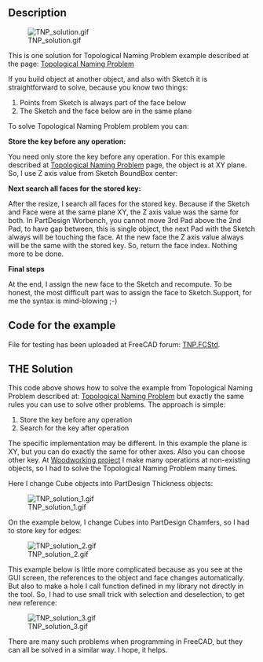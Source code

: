 <languages/>
<translate>

<!--T:1-->
{{Macro
|Name=Macro TNP solution
|Icon=TNP_solution.png
|Description=This is a solution for Topological Naming Problem.
|Author=Dprojects
|Download=[https://wiki.freecad.org/images/e/e4/TNP_solution.png ToolBar Icon]
|Date=2022-08-16
|Version=1.0
}}

==Description== <!--T:2-->

<!--T:3-->
[[File:TNP_solution.gif]]

<!--T:4-->
This is one solution for Topological Naming Problem example described at the page: [[Topological_naming_problem|Topological Naming Problem]]

<!--T:5-->
If you build object at another object, and also with Sketch it is straightforward to solve, because you know two things:

<!--T:6-->
# Points from Sketch is always part of the face below
# The Sketch and the face below are in the same plane 

<!--T:7-->
To solve Topological Naming Problem problem you can:

<!--T:8-->
'''Store the key before any operation:'''

<!--T:9-->
You need only store the key before any operation. For this example described at [[Topological_naming_problem|Topological Naming Problem]] page, the object is at XY plane. So, I use Z axis value from Sketch BoundBox center:

</translate>
{{MacroCode|code=
ad = FreeCAD.ActiveDocument
p2 = ad.Pad002
s2 = p2.Profile[0]
key = round(s2.Shape.BoundBox.Center[2], precision)
}}
<translate>

<!--T:10-->
'''Next search all faces for the stored key:'''

<!--T:11-->
After the resize, I search all faces for the stored key. Because if the Sketch and Face were at the same plane XY, the Z axis value was the same for both. In PartDesign Worbench, you cannot move 3rd Pad above the 2nd Pad, to have gap between, this is single object, the next Pad with the Sketch always will be touching the face. At the new face the Z axis value always will be the same with the stored key. So, return the face index. Nothing more to be done. 

</translate>
{{MacroCode|code=

def getFaceIndex(iObj, iBB):
	
	index = 0	

	for f in iObj.Shape.Faces:

		index += 1
		bb = round(f.BoundBox.Center[2], precision)
		if bb == iBB:
			return index

	return -1

}}
<translate>

<!--T:12-->
'''Final steps'''

<!--T:13-->
At the end, I assign the new face to the Sketch and recompute. To be honest, the most difficult part was to assign the face to Sketch.Support, for me the syntax is mind-blowing ;-)

==Code for the example== <!--T:14-->

<!--T:15-->
File for testing has been uploaded at FreeCAD forum: [https://forum.freecad.org/download/file.php?id=198537 TNP.FCStd]. 

</translate>
{{MacroCode|code=

__Title__="TNP_solution"
__Author__ = "Dprojects"
__Version__ = "1.0"
__Date__    = "2022-08-16"
__Comment__ = ""
__Web__ = "https://github.com/dprojects/Woodworking"
__Wiki__ = "https://wiki.freecad.org/TNP_solution"
__Icon__  = "https://wiki.freecad.org/images/e/e4/TNP_solution.png"
__IconW__  = "https://wiki.freecad.org/images/e/e4/TNP_solution.png"
__Help__ = "solution for Topological Naming Problem"
__Status__ = "stable"
__Requires__ = ""
__Communication__ = "https://wiki.freecad.org/index.php?title=User:Dprojects"

# ####################################################################
#
# This is solution for Topological Naming Problem described at 
# https://wiki.freecad.org/Topological_naming_problem
#
# MIT License
# 
# Copyright (c) 2022 Darek L github.com/dprojects
# 
# Permission is hereby granted, free of charge, to any 
# person obtaining a copy of this software and associated 
# documentation files (the "Software"), to deal in the 
# Software without restriction, including without limitation 
# the rights to use, copy, modify, merge, publish, distribute, 
# sublicense, and/or sell copies of the Software, and to permit 
# persons to whom the Software is furnished to do so, subject 
# to the following conditions:
# 
# The above copyright notice and this permission notice shall 
# be included in all copies or substantial portions of the Software.
# 
# THE SOFTWARE IS PROVIDED "AS IS", WITHOUT WARRANTY OF ANY KIND, 
# EXPRESS OR IMPLIED, INCLUDING BUT NOT LIMITED TO THE WARRANTIES 
# OF MERCHANTABILITY, FITNESS FOR A PARTICULAR PURPOSE AND 
# NONINFRINGEMENT. IN NO EVENT SHALL THE AUTHORS OR COPYRIGHT 
# HOLDERS BE LIABLE FOR ANY CLAIM, DAMAGES OR OTHER LIABILITY, 
# WHETHER IN AN ACTION OF CONTRACT, TORT OR OTHERWISE, ARISING FROM, 
# OUT OF OR IN CONNECTION WITH THE SOFTWARE OR THE USE OR OTHER 
# DEALINGS IN THE SOFTWARE.
# 
# ####################################################################

import FreeCAD

# this should be set according 
# FreeCAD user GUI precision settings
precision = 5

# global settings
ad = FreeCAD.ActiveDocument

# middle object to be resized
p1 = ad.Pad001
s1 = p1.Profile[0]

# top object bottom to store key
p2 = ad.Pad002
s2 = p2.Profile[0]

# ####################################################################
def getFaceIndex(iObj, iBB):
	
	index = 0	

	for f in iObj.Shape.Faces:

		index += 1
		bb = round(f.BoundBox.Center[2], precision)
		
		FreeCAD.Console.PrintMessage("\n")
		FreeCAD.Console.PrintMessage(index)
		FreeCAD.Console.PrintMessage(" ")
		FreeCAD.Console.PrintMessage(bb)

		if bb == iBB:
			FreeCAD.Console.PrintMessage(" <=== found")
			return index

	return -1

# ####################################################################
def makeTNP():

	# set key
	key = round(s2.Shape.BoundBox.Center[2], precision)

	# resize and cause TNP
	s1.setDatum(9, FreeCAD.Units.Quantity('350'))

	# recompute
	s1.recompute()
	p1.recompute()
	ad.recompute()

	FreeCAD.Console.PrintMessage("\n\n")
	FreeCAD.Console.PrintMessage("Stored key:"+str(key))
	FreeCAD.Console.PrintMessage("\n")

	# search all faces for solution
	solutionIndex = getFaceIndex(p1, key)
	solution = "Face"+str(solutionIndex)
	
	FreeCAD.Console.PrintMessage("\n\n")
	FreeCAD.Console.PrintMessage("Solution: "+solution)
	
	# set exact face to Sketch
	s2.Support = (p1, (solution,))
	ad.recompute()

# ####################################################################
def moveBack():

	s1.setDatum(9, FreeCAD.Units.Quantity('250'))
	s2.Support = (p1, ('Face13',))
	ad.recompute()

# ####################################################################
# main
# ####################################################################

# uncomment what you want
makeTNP()
#moveBack()

# ####################################################################

}}
<translate>

==THE Solution== <!--T:16-->

<!--T:17-->
This code above shows how to solve the example from Topological Naming Problem described at: [[Topological_naming_problem|Topological Naming Problem]] but exactly the same rules you can use to solve other problems. The approach is simple:

<!--T:18-->
# Store the key before any operation
# Search for the key after operation

<!--T:19-->
The specific implementation may be different. In this example the plane is XY, but you can do exactly the same for other axes. Also you can choose other key. At [https://github.com/dprojects/Woodworking Woodworking project] I make many operations at non-existing objects, so I had to solve the Topological Naming Problem many times. 

<!--T:20-->
Here I change Cube objects into PartDesign Thickness objects:

<!--T:21-->
[[File:TNP_solution_1.gif]]

<!--T:22-->
On the example below, I change Cubes into PartDesign Chamfers, so I had to store key for edges: 

<!--T:23-->
[[File:TNP_solution_2.gif]]

<!--T:24-->
This example below is little more complicated because as you see at the GUI screen, the references to the object and face changes automatically. But also to make a hole I call function defined in my library not directly in the tool. So, I had to use small trick with selection and deselection, to get new reference:

<!--T:25-->
[[File:TNP_solution_3.gif]]
 

<!--T:26-->
There are many such problems when programming in FreeCAD, but they can all be solved in a similar way. I hope, it helps.

</translate>

{{clear}}